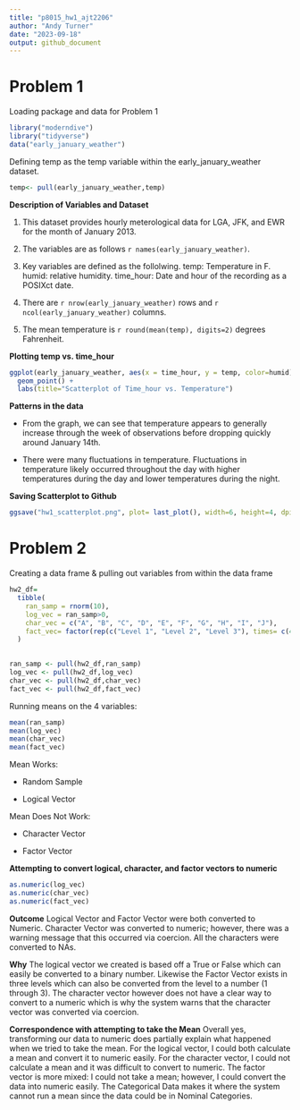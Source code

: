 ```yaml
---
title: "p8015_hw1_ajt2206"
author: "Andy Turner"
date: "2023-09-18"
output: github_document
---
```


# Problem 1

Loading package and data for Problem 1
```r
library("moderndive")
library("tidyverse")
data("early_january_weather")
```

Defining temp as the temp variable within the early_january_weather dataset. 
```r
temp<- pull(early_january_weather,temp)
```

**Description of Variables and Dataset**

1. This dataset provides hourly meterological data for LGA, JFK, and EWR for the month of January 2013. 

1. The variables are as follows `r names(early_january_weather)`. 

1. Key variables are defined as the follolwing. temp: Temperature in F. humid: relative humidity. time_hour: Date and hour of the recording as a POSIXct date.

1. There are `r nrow(early_january_weather)` rows and `r ncol(early_january_weather)` columns.

1. The mean temperature is `r round(mean(temp), digits=2)` degrees Fahrenheit.

**Plotting temp vs. time_hour**
```r
ggplot(early_january_weather, aes(x = time_hour, y = temp, color=humid)) + 
  geom_point() +
  labs(title="Scatterplot of Time_hour vs. Temperature")
```

**Patterns in the data**

* From the graph, we can see that temperature appears to generally increase through the week of observations before dropping quickly around January 14th. 

* There were many fluctuations in temperature. Fluctuations in temperature likely occurred throughout the day with higher temperatures during the day and lower temperatures during the night. 

**Saving Scatterplot to Github**
```r
ggsave("hw1_scatterplot.png", plot= last_plot(), width=6, height=4, dpi = 300)
```

# Problem 2

Creating a data frame & pulling out variables from within the data frame
```r
hw2_df= 
  tibble(
    ran_samp = rnorm(10),
    log_vec = ran_samp>0,
    char_vec = c("A", "B", "C", "D", "E", "F", "G", "H", "I", "J"),
    fact_vec= factor(rep(c("Level 1", "Level 2", "Level 3"), times= c(4, 3, 3)))
  )
                     

ran_samp <- pull(hw2_df,ran_samp)
log_vec <- pull(hw2_df,log_vec)
char_vec <- pull(hw2_df,char_vec)
fact_vec <- pull(hw2_df,fact_vec)
```

Running means on the 4 variables:
```r
mean(ran_samp)
mean(log_vec)
mean(char_vec)
mean(fact_vec)
```

Mean Works: 

* Random Sample 

* Logical Vector

Mean Does Not Work:

* Character Vector 

* Factor Vector


**Attempting to convert logical, character, and factor vectors to numeric**
```r
as.numeric(log_vec)
as.numeric(char_vec)
as.numeric(fact_vec)
```
**Outcome**
Logical Vector and Factor Vector were both converted to Numeric. Character Vector was converted to numeric; however, there was a warning message that this occurred via coercion. All the characters were converted to NAs. 

**Why**
The logical vector we created is based off a True or False which can easily be converted to a binary number. Likewise the Factor Vector exists in three levels which can also be converted from the level to a number (1 through 3). The character vector however does not have a clear way to convert to a numeric which is why the system warns that the character vector was converted via coercion. 

**Correspondence with attempting to take the Mean** 
Overall yes, transforming our data to numeric does partially explain what happened when we tried to take the mean. For the logical vector, I could both calculate a mean and convert it to numeric easily. For the character vector, I could not calculate a mean and it was difficult to convert to numeric. The factor vector is more mixed: I could not take a mean; however, I could convert the data into numeric easily. The Categorical Data makes it where the system cannot run a mean since the data could be in Nominal Categories. 